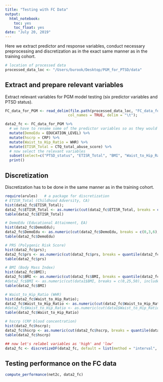 ```yaml
---
title: "Testing with FC Data"
output:
  html_notebook:
    toc: yes
    toc_float: yes
date: "July 20, 2019"
---
```


Here we extract predictor and response variables, conduct necessary preprocessing and discretization as in the exact same manner as in the training cohort.

```r
# location of processed data
processed_data_loc <- "/Users/burook/Desktop/PGM_for_PTSD/data"

```

## Extract and prepare relevant variables

Extract relevant variables for PGM model testing (six predictor variables and PTSD status).
```r
FC_data_for_PGM <- read_delim(file.path(processed_data_loc, "FC_data_for_PGM.txt"),
                             col_names = TRUE, delim = "\t");

data2_fc <- FC_data_for_PGM %>% 
  # we have to rename some of the predictor variables so as they would have consistant with the names in the model
  mutate(DemoEdu = EDUCATION_LEVEL) %>% 
  mutate(hscrp = CRP) %>% 
  mutate(Waist_to_Hip_Ratio = WHR) %>% 
  mutate(ETISR_Total = CTQ_total_abuse_score) %>% 
  # now select the relevant variables
  subset(select=c("PTSD_status", "ETISR_Total", "BMI", "Waist_to_Hip_Ratio", "hscrp", "prs", "DemoEdu")) %>% 
  print()

```

## Discretization

Discretization has to be done in the same manner as in the training cohort.
```r
require(arules)   # a package for discretization
# ETISR_Total (Childhood Adversity, CA)
hist(data2_fc$ETISR_Total); 
data2_fc$ETISR_Total <- as.numeric(cut(data2_fc$ETISR_Total, breaks = c(0,20,56), include.lowest=T))
table(data2_fc$ETISR_Total)
```

```r
# DemoEdu (Educational Attainment, EA)
hist(data2_fc$DemoEdu); 
data2_fc$DemoEdu <- as.numeric(cut(data2_fc$DemoEdu, breaks = c(0,3,6), include.lowest=T))
table(data2_fc$DemoEdu)
```

```r
# PRS (Polygenic Risk Score)
hist(data2_fc$prs);
data2_fc$prs <- as.numeric(cut(data2_fc$prs, breaks = quantile(data2_fc$prs, probs = seq(0, 1, 1/2), na.rm=T), include.lowest=T))
table(data2_fc$prs)
```

```r
# BMI (Body Mass Index)
hist(data2_fc$BMI); 
data2_fc$BMI <- as.numeric(cut(data2_fc$BMI, breaks = quantile(data2_fc$BMI, probs = seq(0, 1, 1/2),na.rm=T), include.lowest=T)) # equal frequency binning
#data2_fc$BMI <- as.numeric(cut(data1$BMI, breaks = c(0,25,50), include.lowest=T))  # I(BMI>25), i.e. obese or not
table(data2_fc$BMI)
```

```r
# Waist_to_Hip_Ratio (WHR)
hist(data2_fc$Waist_to_Hip_Ratio); 
data2_fc$Waist_to_Hip_Ratio <- as.numeric(cut(data2_fc$Waist_to_Hip_Ratio, breaks = quantile(data2_fc$Waist_to_Hip_Ratio, probs = seq(0, 1, 1/2),na.rm=T), include.lowest=T)) # equal frequency binning
#data2_fc$Waist_to_Hip_Ratio <- as.numeric(cut(data1$Waist_to_Hip_Ratio, breaks = c(0,1,5), include.lowest=T))  # I(ratio>1), i.e. obese or not
table(data2_fc$Waist_to_Hip_Ratio)
```

```r
# hscrp (CRP blood concentration)
hist(data2_fc$hscrp); 
data2_fc$hscrp <- as.numeric(cut(data2_fc$hscrp, breaks = quantile(data2_fc$hscrp, probs = seq(0, 1, 1/2), na.rm=T), include.lowest=T))
table(data2_fc$hscrp)
```

```r
## now let's relabel variables as 'high' and 'low'
data2_fc <- discretizeDF(data2_fc, default = list(method = "interval", breaks = 2, labels = c("low", "high")))
```

## Testing performance on the FC data

```r
compute_performance(net2c, data2_fc)

```



